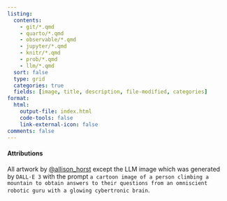 ```yaml
---
listing:
  contents:
    - git/*.qmd
    - quarto/*.qmd
    - observable/*.qmd
    - jupyter/*.qmd
    - knitr/*.qmd
    - prob/*.qmd
    - llm/*.qmd
  sort: false
  type: grid
  categories: true
  fields: [image, title, description, file-modified, categories]
format:
  html:
    output-file: index.html
    code-tools: false
    link-external-icon: false
comments: false
---
```


```{=html}
<script src="../time.js"></script>
<style>
ul.navbar-nav.navbar-nav-scroll { -webkit-flex-direction: row !important; }
#quarto-sidebar { padding: 0px; }
#quarto-sidebar > * { padding: 0px; }
#quarto-margin-sidebar { padding: 17px; }
</style>
```

#### Attributions {.appendix}
All artwork by [@allison_horst](https://twitter.com/allison_horst) except the LLM image which was generated by `DALL·E 3` with the prompt `a cartoon image of a person climbing a mountain to obtain answers to their questions from an omniscient robotic guru with a glowing cybertronic brain`.
